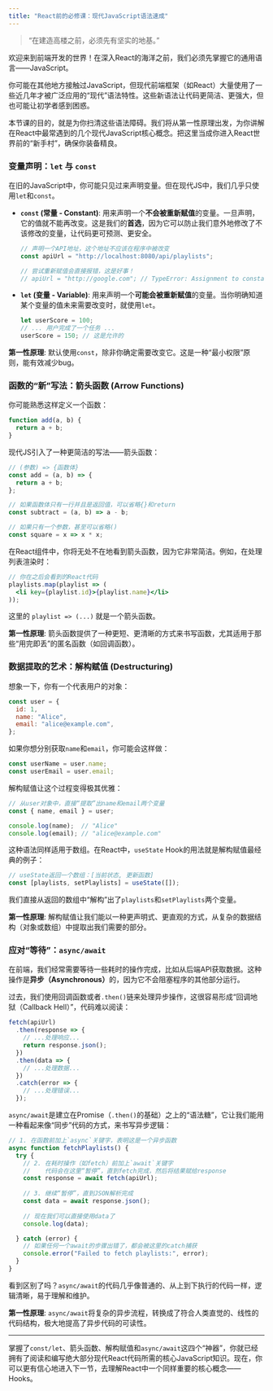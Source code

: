 ```yaml
---
title: "React前的必修课：现代JavaScript语法速成"
---
```


> “在建造高楼之前，必须先有坚实的地基。”

欢迎来到前端开发的世界！在深入React的海洋之前，我们必须先掌握它的通用语言——JavaScript。

你可能在其他地方接触过JavaScript，但现代前端框架（如React）大量使用了一些近几年才被广泛应用的“现代”语法特性。这些新语法让代码更简洁、更强大，但也可能让初学者感到困惑。

本节课的目的，就是为你扫清这些语法障碍。我们将从第一性原理出发，为你讲解在React中最常遇到的几个现代JavaScript核心概念。把这里当成你进入React世界前的“新手村”，确保你装备精良。

### 变量声明：`let` 与 `const`

在旧的JavaScript中，你可能只见过来声明变量。但在现代JS中，我们几乎只使用`let`和`const`。

*   **`const` (常量 - Constant)**: 用来声明一个**不会被重新赋值**的变量。一旦声明，它的值就不能再改变。这是我们的**首选**，因为它可以防止我们意外地修改了不该修改的变量，让代码更可预测、更安全。

    ```javascript
    // 声明一个API地址，这个地址不应该在程序中被改变
    const apiUrl = "http://localhost:8080/api/playlists";
    
    // 尝试重新赋值会直接报错，这是好事！
    // apiUrl = "http://google.com"; // TypeError: Assignment to constant variable.
    ```

*   **`let` (变量 - Variable)**: 用来声明一个**可能会被重新赋值**的变量。当你明确知道某个变量的值未来需要改变时，就使用`let`。

    ```javascript
    let userScore = 100;
    // ... 用户完成了一个任务 ...
    userScore = 150; // 这是允许的
    ```

**第一性原理**: 默认使用`const`，除非你确定需要改变它。这是一种“最小权限”原则，能有效减少bug。

### 函数的“新”写法：箭头函数 (Arrow Functions)

你可能熟悉这样定义一个函数：

```javascript
function add(a, b) {
  return a + b;
}
```

现代JS引入了一种更简洁的写法——箭头函数：

```javascript
// (参数) => {函数体}
const add = (a, b) => {
  return a + b;
};

// 如果函数体只有一行并且是返回值，可以省略{}和return
const subtract = (a, b) => a - b;

// 如果只有一个参数，甚至可以省略()
const square = x => x * x;
```

在React组件中，你将无处不在地看到箭头函数，因为它非常简洁。例如，在处理列表渲染时：

```jsx
// 你在之后会看到的React代码
playlists.map(playlist => (
  <li key={playlist.id}>{playlist.name}</li>
));
```
这里的 `playlist => (...)` 就是一个箭头函数。

**第一性原理**: 箭头函数提供了一种更短、更清晰的方式来书写函数，尤其适用于那些“用完即丢”的匿名函数（如回调函数）。

### 数据提取的艺术：解构赋值 (Destructuring)

想象一下，你有一个代表用户的对象：

```javascript
const user = {
  id: 1,
  name: "Alice",
  email: "alice@example.com",
};
```
如果你想分别获取`name`和`email`，你可能会这样做：
```javascript
const userName = user.name;
const userEmail = user.email;
```
解构赋值让这个过程变得极其优雅：

```javascript
// 从user对象中，直接“提取”出name和email两个变量
const { name, email } = user;

console.log(name);  // "Alice"
console.log(email); // "alice@example.com"
```
这种语法同样适用于数组。在React中，`useState` Hook的用法就是解构赋值最经典的例子：

```jsx
// useState返回一个数组：[当前状态, 更新函数]
const [playlists, setPlaylists] = useState([]);
```
我们直接从返回的数组中“解构”出了`playlists`和`setPlaylists`两个变量。

**第一性原理**: 解构赋值让我们能以一种更声明式、更直观的方式，从复杂的数据结构（对象或数组）中提取出我们需要的部分。

### 应对“等待”：`async/await`

在前端，我们经常需要等待一些耗时的操作完成，比如从后端API获取数据。这种操作是**异步（Asynchronous）**的，因为它不会阻塞程序的其他部分运行。

过去，我们使用回调函数或者`.then()`链来处理异步操作，这很容易形成“回调地狱（Callback Hell）”，代码难以阅读：

```javascript
fetch(apiUrl)
  .then(response => {
    // ...处理响应...
    return response.json();
  })
  .then(data => {
    // ...处理数据...
  })
  .catch(error => {
    // ...处理错误...
  });
```

`async/await`是建立在Promise（`.then()`的基础）之上的“语法糖”，它让我们能用一种看起来像“同步”代码的方式，来书写异步逻辑：

```javascript
// 1. 在函数前加上`async`关键字，表明这是一个异步函数
async function fetchPlaylists() {
  try {
    // 2. 在耗时操作（如fetch）前加上`await`关键字
    //    代码会在这里“暂停”，直到fetch完成，然后将结果赋给response
    const response = await fetch(apiUrl);
    
    // 3. 继续“暂停”，直到JSON解析完成
    const data = await response.json();
    
    // 现在我们可以直接使用data了
    console.log(data);

  } catch (error) {
    // 如果任何一个await的步骤出错了，都会被这里的catch捕获
    console.error("Failed to fetch playlists:", error);
  }
}
```

看到区别了吗？`async/await`的代码几乎像普通的、从上到下执行的代码一样，逻辑清晰，易于理解和维护。

**第一性原理**: `async/await`将复杂的异步流程，转换成了符合人类直觉的、线性的代码结构，极大地提高了异步代码的可读性。

---

掌握了`const/let`、箭头函数、解构赋值和`async/await`这四个“神器”，你就已经拥有了阅读和编写绝大部分现代React代码所需的核心JavaScript知识。现在，你可以更有信心地进入下一节，去理解React中一个同样重要的核心概念——Hooks。 